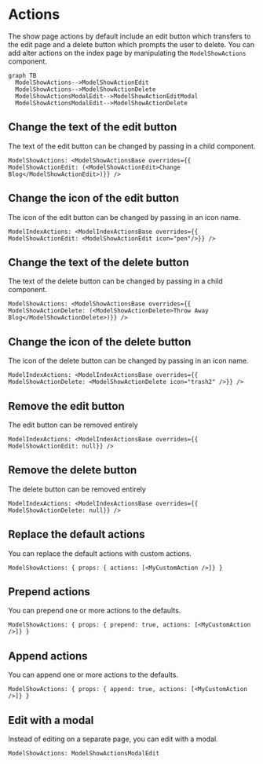 # Actions

The show page actions by default include an edit button which transfers to the edit page and a delete button which prompts the user to delete. You can add alter actions on the index page by manipulating the `ModelShowActions` component.

```mermaid
graph TB
  ModelShowActions-->ModelShowActionEdit
  ModelShowActions-->ModelShowActionDelete
  ModelShowActionsModalEdit-->ModelShowActionEditModal
  ModelShowActionsModalEdit-->ModelShowActionDelete
```

## Change the text of the edit button

The text of the edit button can be changed by passing in a child component.

```rhinoconfig title="src/rhino.config.js"
ModelShowActions: <ModelShowActionsBase overrides={{ ModelShowActionEdit: (<ModelShowActionEdit>Change Blog</ModelShowActionEdit>)}} />
```

## Change the icon of the edit button

The icon of the edit button can be changed by passing in an icon name.

```rhinoconfig title="src/rhino.config.js"
ModelIndexActions: <ModelIndexActionsBase overrides={{ ModelShowActionEdit: <ModelShowActionEdit icon="pen"/>}} />
```

## Change the text of the delete button

The text of the delete button can be changed by passing in a child component.

```rhinoconfig title="src/rhino.config.js"
ModelShowActions: <ModelShowActionsBase overrides={{ ModelShowActionDelete: (<ModelShowActionDelete>Throw Away Blog</ModelShowActionDelete>)}} />
```

## Change the icon of the delete button

The icon of the delete button can be changed by passing in an icon name.

```rhinoconfig title="src/rhino.config.js"
ModelIndexActions: <ModelIndexActionsBase overrides={{ ModelShowActionDelete: <ModelShowActionDelete icon="trash2" />}} />
```

## Remove the edit button

The edit button can be removed entirely

```rhinoconfig title="src/rhino.config.js"
ModelIndexActions: <ModelIndexActionsBase overrides={{ ModelShowActionEdit: null}} />
```

## Remove the delete button

The delete button can be removed entirely

```rhinoconfig title="src/rhino.config.js"
ModelIndexActions: <ModelIndexActionsBase overrides={{ ModelShowActionDelete: null}} />
```

## Replace the default actions

You can replace the default actions with custom actions.

```rhinoconfig title="src/rhino.config.js"
ModelShowActions: { props: { actions: [<MyCustomAction />]} }
```

## Prepend actions

You can prepend one or more actions to the defaults.

```rhinoconfig title="src/rhino.config.js"
ModelShowActions: { props: { prepend: true, actions: [<MyCustomAction />]} }
```

## Append actions

You can append one or more actions to the defaults.

```rhinoconfig title="src/rhino.config.js"
ModelShowActions: { props: { append: true, actions: [<MyCustomAction />]} }
```

## Edit with a modal

Instead of editing on a separate page, you can edit with a modal.

```rhinoconfig title="src/rhino.config.js"
ModelShowActions: ModelShowActionsModalEdit
```
